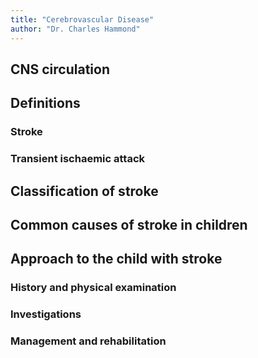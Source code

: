 ```yaml
---
title: "Cerebrovascular Disease"
author: "Dr. Charles Hammond"
---
```


## CNS circulation
## Definitions
### Stroke
### Transient ischaemic attack
## Classification of stroke 
## Common causes of stroke in children
## Approach to the child with stroke
### History and physical examination
### Investigations
### Management and rehabilitation
